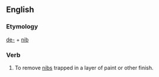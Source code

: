 ==English==

===Etymology===
[[de-]] + [[nib]]

===Verb===
{{en-verb|denibs|denibbing|denibbed}}

# To remove [[nib]]s trapped in a layer of paint or other finish.